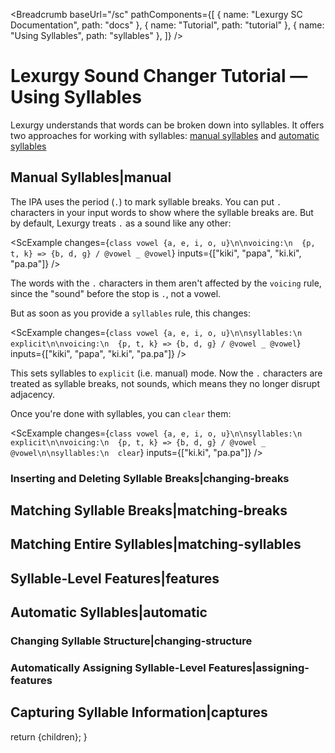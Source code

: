 
<Breadcrumb
  baseUrl="/sc"
  pathComponents={[
    { name: "Lexurgy SC Documentation", path: "docs" },
    { name: "Tutorial", path: "tutorial" },
    { name: "Using Syllables", path: "syllables" },
  ]}
/>

# Lexurgy Sound Changer Tutorial — Using Syllables

Lexurgy understands that words can be broken down into syllables. It offers two approaches for working with syllables: [manual syllables](#manual) and [automatic syllables](#automatic)

## Manual Syllables|manual

The IPA uses the period (`.`) to mark syllable breaks. You can put `.` characters in your input words to show where the syllable breaks are. But by default, Lexurgy treats `.` as a sound like any other:

<ScExample
  changes={`class vowel {a, e, i, o, u}\n\nvoicing:\n  {p, t, k} => {b, d, ɡ} / @vowel _ @vowel`}
  inputs={["kiki", "papa", "ki.ki", "pa.pa"]}
/>

The words with the `.` characters in them aren't affected by the `voicing` rule, since the "sound" before the stop is `.`, not a vowel.

But as soon as you provide a `syllables` rule, this changes:

<ScExample
  changes={`class vowel {a, e, i, o, u}\n\nsyllables:\n  explicit\n\nvoicing:\n  {p, t, k} => {b, d, ɡ} / @vowel _ @vowel`}
  inputs={["kiki", "papa", "ki.ki", "pa.pa"]}
/>

This sets syllables to `explicit` (i.e. manual) mode. Now the `.` characters are treated as syllable breaks, not sounds, which means they no longer disrupt adjacency.

Once you're done with syllables, you can `clear` them:

<ScExample
  changes={`class vowel {a, e, i, o, u}\n\nsyllables:\n  explicit\n\nvoicing:\n  {p, t, k} => {b, d, ɡ} / @vowel _ @vowel\n\nsyllables:\n  clear`}
  inputs={["ki.ki", "pa.pa"]}
/>

### Inserting and Deleting Syllable Breaks|changing-breaks

## Matching Syllable Breaks|matching-breaks

## Matching Entire Syllables|matching-syllables

## Syllable-Level Features|features

## Automatic Syllables|automatic

### Changing Syllable Structure|changing-structure

### Automatically Assigning Syllable-Level Features|assigning-features

## Capturing Syllable Information|captures

  return <MdxLayout>{children}</MdxLayout>;
}
